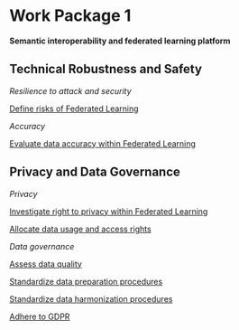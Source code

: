 # Work Package 1 {.unnumbered}

**Semantic interoperability and federated learning platform**

## Technical Robustness and Safety

*Resilience to attack and security*

[Define risks of Federated Learning](2_technical.qmd#define-risks-of-federated-learning)

*Accuracy*

[Evaluate data accuracy within Federated Learning](2_technical.qmd#evaluate-data-accuracy-within-federated-learning)

## Privacy and Data Governance 

*Privacy*

[Investigate right to privacy within Federated Learning](3_privacy.qmd#investigate-right-to-privacy-within-federated-learning)

[Allocate data usage and access rights](3_privacy.qmd#allocate-data-usage-and-access-rights)

*Data governance*

[Assess data quality](3_privacy.qmd#assess-data-quality)

[Standardize data preparation procedures](3_privacy.qmd#standardize-data-preparation-procedures)

[Standardize data harmonization procedures](3_privacy.qmd#standardize-data-harmonization-procedures)

[Adhere to GDPR](3_privacy.qmd#adhere-to-gdpr)
